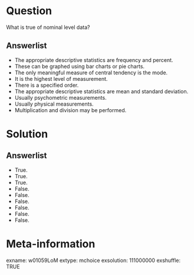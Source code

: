 Question
========
What is true of nominal level data?

Answerlist
----------
* The appropriate descriptive statistics are frequency and percent.
* These can be graphed using bar charts or pie charts.
* The only meaningful measure of central tendency is the mode.
* It is the highest level of measurement.
* There is a specified order.
* The appropriate descriptive statistics are mean and standard deviation.
* Usually psychometric measurements.
* Usually physical measurements.
* Multiplication and division may be performed.


Solution
========

Answerlist
----------
* True.
* True.
* True.
* False.
* False.
* False.
* False.
* False.
* False.


Meta-information
================
exname: w01059LoM
extype: mchoice
exsolution: 111000000
exshuffle: TRUE